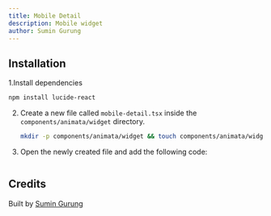 ```yaml
---
title: Mobile Detail
description: Mobile widget
author: Sumin Gurung
---
```


<ComponentPreview name="widget-mobile-detail--docs" />

## Installation

1.Install dependencies

```bash
npm install lucide-react
```

2. Create a new file called `mobile-detail.tsx` inside the `components/animata/widget` directory.

   ```bash
   mkdir -p components/animata/widget && touch components/animata/widget/mobile-detail.tsx
   ```

3. Open the newly created file and add the following code:

```jsx file=<rootDir>/animata/widget/mobile-detail.tsx

```

## Credits

Built by [Sumin Gurung](https://github.com/GrgSumin)
